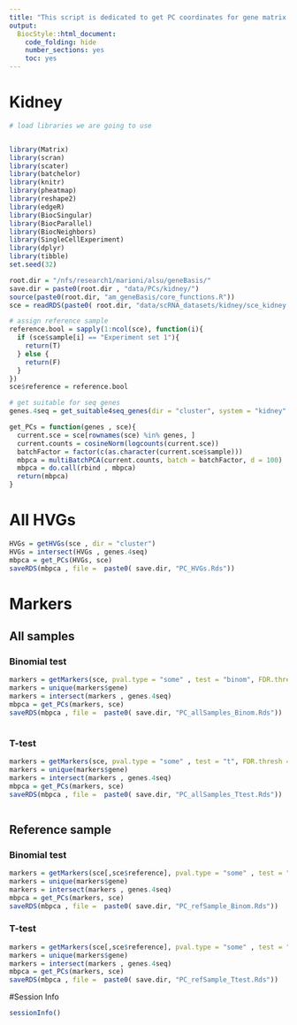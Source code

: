 ```yaml
---
title: "This script is dedicated to get PC coordinates for gene matrix for different set of features."
output:
  BiocStyle::html_document:
    code_folding: hide
    number_sections: yes
    toc: yes  
---
```


# Kidney

```r
# load libraries we are going to use


library(Matrix)
library(scran)
library(scater)
library(batchelor)
library(knitr)
library(pheatmap)
library(reshape2)
library(edgeR)
library(BiocSingular)
library(BiocParallel)
library(BiocNeighbors)
library(SingleCellExperiment)
library(dplyr)
library(tibble)
set.seed(32)

root.dir = "/nfs/research1/marioni/alsu/geneBasis/"
save.dir = paste0(root.dir , "data/PCs/kidney/")
source(paste0(root.dir, "am_geneBasis/core_functions.R"))
sce = readRDS(paste0( root.dir, "data/scRNA_datasets/kidney/sce_kidney.Rds"))

# assign reference sample
reference.bool = sapply(1:ncol(sce), function(i){
  if (sce$sample[i] == "Experiment set 1"){
    return(T)
  } else {
    return(F)
  }
})
sce$reference = reference.bool

# get suitable for seq genes
genes.4seq = get_suitable4seq_genes(dir = "cluster", system = "kidney" , mean.thresh = 7, max.thresh = 350)

get_PCs = function(genes , sce){
  current.sce = sce[rownames(sce) %in% genes, ]
  current.counts = cosineNorm(logcounts(current.sce))
  batchFactor = factor(c(as.character(current.sce$sample)))
  mbpca = multiBatchPCA(current.counts, batch = batchFactor, d = 100)
  mbpca = do.call(rbind , mbpca)
  return(mbpca)
}


```

# All HVGs

```r


HVGs = getHVGs(sce , dir = "cluster")
HVGs = intersect(HVGs , genes.4seq)
mbpca = get_PCs(HVGs, sce)
saveRDS(mbpca , file =  paste0( save.dir, "PC_HVGs.Rds"))


```

# Markers 

## All samples

### Binomial test

```r

markers = getMarkers(sce, pval.type = "some" , test = "binom", FDR.thresh = .01)
markers = unique(markers$gene)
markers = intersect(markers , genes.4seq)
mbpca = get_PCs(markers, sce)
saveRDS(mbpca , file =  paste0( save.dir, "PC_allSamples_Binom.Rds"))



```

### T-test

```r

markers = getMarkers(sce, pval.type = "some" , test = "t", FDR.thresh = .01)
markers = unique(markers$gene)
markers = intersect(markers , genes.4seq)
mbpca = get_PCs(markers, sce)
saveRDS(mbpca , file =  paste0( save.dir, "PC_allSamples_Ttest.Rds"))



```


## Reference sample

### Binomial test

```r

markers = getMarkers(sce[,sce$reference], pval.type = "some" , test = "binom", FDR.thresh = .01)
markers = unique(markers$gene)
markers = intersect(markers , genes.4seq)
mbpca = get_PCs(markers, sce)
saveRDS(mbpca , file =  paste0( save.dir, "PC_refSample_Binom.Rds"))


```

### T-test

```r

markers = getMarkers(sce[,sce$reference], pval.type = "some" , test = "t", FDR.thresh = .01)
markers = unique(markers$gene)
markers = intersect(markers , genes.4seq)
mbpca = get_PCs(markers, sce)
saveRDS(mbpca , file =  paste0( save.dir, "PC_refSample_Ttest.Rds"))


```


#Session Info

```r
sessionInfo()
```

